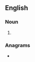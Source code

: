 ==English==

===Noun===
{{head|en|noun plural form}}

# {{plural of|microsite|lang=en}}

===Anagrams===
* {{anagrams|en|a=ceiimorsst|eroticisms|isometrics}}